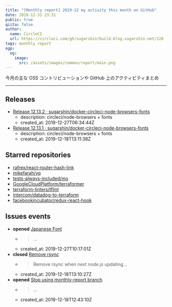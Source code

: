 ```yaml
---
title: "[Monthly report] 2019-12 my activity this month on GitHub"
date: 2019-12-31 23:31
public: true
qiita: false
author:
  name: CircleCI
  url: https://circleci.com/gh/sugarshin/build.blog.sugarshin.net/128
tags: monthly report
ogp:
  og:
    image:
      src: /assets/images/common/report/main.png
---
```


今月の主な OSS コントリビューションや GitHub 上のアクティビティまとめ

***

## Releases

- [Release 12.13.2 · sugarshin/docker-circleci-node-browsers-fonts](https://github.com/sugarshin/docker-circleci-node-browsers-fonts/releases/tag/12.13.2)
  - description: circleci/node-browsers + fonts
  - created_at: 2019-12-27T06:34:44Z
- [Release 12.13.1 · sugarshin/docker-circleci-node-browsers-fonts](https://github.com/sugarshin/docker-circleci-node-browsers-fonts/releases/tag/12.13.1)
  - description: circleci/node-browsers + fonts
  - created_at: 2019-12-18T13:11:38Z

## Starred repositories

- [rafrex/react-router-hash-link](https://github.com/rafrex/react-router-hash-link)
- [mikefarah/yq](https://github.com/mikefarah/yq)
- [tests-always-included/mo](https://github.com/tests-always-included/mo)
- [GoogleCloudPlatform/terraformer](https://github.com/GoogleCloudPlatform/terraformer)
- [terraform-linters/tflint](https://github.com/terraform-linters/tflint)
- [intercom/datadog-to-terraform](https://github.com/intercom/datadog-to-terraform)
- [facebookincubator/redux-react-hook](https://github.com/facebookincubator/redux-react-hook)

## Issues events

- **opened** [Japanese Font](https://github.com/sugarshin/slides/issues/35)
  - > ...
  - created_at: 2019-12-27T10:17:01Z
- **closed** [Remove rsync](https://github.com/sugarshin/docker-circleci-node-browsers-fonts/issues/3)
  - > Remove rsync when next node.js updating...
  - created_at: 2019-12-18T13:10:27Z
- **opened** [Stop using monthly-report branch](https://github.com/sugarshin/build.blog.sugarshin.net/issues/25)
  - > ...
  - created_at: 2019-12-18T12:43:10Z

